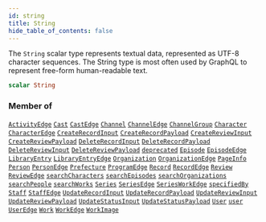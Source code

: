 ```yaml
---
id: string
title: String
hide_table_of_contents: false
---
```








The `String` scalar type represents textual data, represented as UTF-8 character sequences. The String type is most often used by GraphQL to represent free-form human-readable text.

```graphql
scalar String
```




### Member of

[`ActivityEdge`](/docs/graphql-api/beta/reference/objects/activity-edge)  <Badge class="secondary" text="object"/><Bullet />[`Cast`](/docs/graphql-api/beta/reference/objects/cast)  <Badge class="secondary" text="object"/><Bullet />[`CastEdge`](/docs/graphql-api/beta/reference/objects/cast-edge)  <Badge class="secondary" text="object"/><Bullet />[`Channel`](/docs/graphql-api/beta/reference/objects/channel)  <Badge class="secondary" text="object"/><Bullet />[`ChannelEdge`](/docs/graphql-api/beta/reference/objects/channel-edge)  <Badge class="secondary" text="object"/><Bullet />[`ChannelGroup`](/docs/graphql-api/beta/reference/objects/channel-group)  <Badge class="secondary" text="object"/><Bullet />[`Character`](/docs/graphql-api/beta/reference/objects/character)  <Badge class="secondary" text="object"/><Bullet />[`CharacterEdge`](/docs/graphql-api/beta/reference/objects/character-edge)  <Badge class="secondary" text="object"/><Bullet />[`CreateRecordInput`](/docs/graphql-api/beta/reference/inputs/create-record-input)  <Badge class="secondary" text="input"/><Bullet />[`CreateRecordPayload`](/docs/graphql-api/beta/reference/objects/create-record-payload)  <Badge class="secondary" text="object"/><Bullet />[`CreateReviewInput`](/docs/graphql-api/beta/reference/inputs/create-review-input)  <Badge class="secondary" text="input"/><Bullet />[`CreateReviewPayload`](/docs/graphql-api/beta/reference/objects/create-review-payload)  <Badge class="secondary" text="object"/><Bullet />[`DeleteRecordInput`](/docs/graphql-api/beta/reference/inputs/delete-record-input)  <Badge class="secondary" text="input"/><Bullet />[`DeleteRecordPayload`](/docs/graphql-api/beta/reference/objects/delete-record-payload)  <Badge class="secondary" text="object"/><Bullet />[`DeleteReviewInput`](/docs/graphql-api/beta/reference/inputs/delete-review-input)  <Badge class="secondary" text="input"/><Bullet />[`DeleteReviewPayload`](/docs/graphql-api/beta/reference/objects/delete-review-payload)  <Badge class="secondary" text="object"/><Bullet />[`deprecated`](/docs/graphql-api/beta/reference/directives/deprecated)  <Badge class="secondary" text="directive"/><Bullet />[`Episode`](/docs/graphql-api/beta/reference/objects/episode)  <Badge class="secondary" text="object"/><Bullet />[`EpisodeEdge`](/docs/graphql-api/beta/reference/objects/episode-edge)  <Badge class="secondary" text="object"/><Bullet />[`LibraryEntry`](/docs/graphql-api/beta/reference/objects/library-entry)  <Badge class="secondary" text="object"/><Bullet />[`LibraryEntryEdge`](/docs/graphql-api/beta/reference/objects/library-entry-edge)  <Badge class="secondary" text="object"/><Bullet />[`Organization`](/docs/graphql-api/beta/reference/objects/organization)  <Badge class="secondary" text="object"/><Bullet />[`OrganizationEdge`](/docs/graphql-api/beta/reference/objects/organization-edge)  <Badge class="secondary" text="object"/><Bullet />[`PageInfo`](/docs/graphql-api/beta/reference/objects/page-info)  <Badge class="secondary" text="object"/><Bullet />[`Person`](/docs/graphql-api/beta/reference/objects/person)  <Badge class="secondary" text="object"/><Bullet />[`PersonEdge`](/docs/graphql-api/beta/reference/objects/person-edge)  <Badge class="secondary" text="object"/><Bullet />[`Prefecture`](/docs/graphql-api/beta/reference/objects/prefecture)  <Badge class="secondary" text="object"/><Bullet />[`ProgramEdge`](/docs/graphql-api/beta/reference/objects/program-edge)  <Badge class="secondary" text="object"/><Bullet />[`Record`](/docs/graphql-api/beta/reference/objects/record)  <Badge class="secondary" text="object"/><Bullet />[`RecordEdge`](/docs/graphql-api/beta/reference/objects/record-edge)  <Badge class="secondary" text="object"/><Bullet />[`Review`](/docs/graphql-api/beta/reference/objects/review)  <Badge class="secondary" text="object"/><Bullet />[`ReviewEdge`](/docs/graphql-api/beta/reference/objects/review-edge)  <Badge class="secondary" text="object"/><Bullet />[`searchCharacters`](/docs/graphql-api/beta/reference/queries/search-characters)  <Badge class="secondary" text="query"/><Bullet />[`searchEpisodes`](/docs/graphql-api/beta/reference/queries/search-episodes)  <Badge class="secondary" text="query"/><Bullet />[`searchOrganizations`](/docs/graphql-api/beta/reference/queries/search-organizations)  <Badge class="secondary" text="query"/><Bullet />[`searchPeople`](/docs/graphql-api/beta/reference/queries/search-people)  <Badge class="secondary" text="query"/><Bullet />[`searchWorks`](/docs/graphql-api/beta/reference/queries/search-works)  <Badge class="secondary" text="query"/><Bullet />[`Series`](/docs/graphql-api/beta/reference/objects/series)  <Badge class="secondary" text="object"/><Bullet />[`SeriesEdge`](/docs/graphql-api/beta/reference/objects/series-edge)  <Badge class="secondary" text="object"/><Bullet />[`SeriesWorkEdge`](/docs/graphql-api/beta/reference/objects/series-work-edge)  <Badge class="secondary" text="object"/><Bullet />[`specifiedBy`](/docs/graphql-api/beta/reference/directives/specified-by)  <Badge class="secondary" text="directive"/><Bullet />[`Staff`](/docs/graphql-api/beta/reference/objects/staff)  <Badge class="secondary" text="object"/><Bullet />[`StaffEdge`](/docs/graphql-api/beta/reference/objects/staff-edge)  <Badge class="secondary" text="object"/><Bullet />[`UpdateRecordInput`](/docs/graphql-api/beta/reference/inputs/update-record-input)  <Badge class="secondary" text="input"/><Bullet />[`UpdateRecordPayload`](/docs/graphql-api/beta/reference/objects/update-record-payload)  <Badge class="secondary" text="object"/><Bullet />[`UpdateReviewInput`](/docs/graphql-api/beta/reference/inputs/update-review-input)  <Badge class="secondary" text="input"/><Bullet />[`UpdateReviewPayload`](/docs/graphql-api/beta/reference/objects/update-review-payload)  <Badge class="secondary" text="object"/><Bullet />[`UpdateStatusInput`](/docs/graphql-api/beta/reference/inputs/update-status-input)  <Badge class="secondary" text="input"/><Bullet />[`UpdateStatusPayload`](/docs/graphql-api/beta/reference/objects/update-status-payload)  <Badge class="secondary" text="object"/><Bullet />[`User`](/docs/graphql-api/beta/reference/objects/user)  <Badge class="secondary" text="object"/><Bullet />[`user`](/docs/graphql-api/beta/reference/queries/user)  <Badge class="secondary" text="query"/><Bullet />[`UserEdge`](/docs/graphql-api/beta/reference/objects/user-edge)  <Badge class="secondary" text="object"/><Bullet />[`Work`](/docs/graphql-api/beta/reference/objects/work)  <Badge class="secondary" text="object"/><Bullet />[`WorkEdge`](/docs/graphql-api/beta/reference/objects/work-edge)  <Badge class="secondary" text="object"/><Bullet />[`WorkImage`](/docs/graphql-api/beta/reference/objects/work-image)  <Badge class="secondary" text="object"/>



